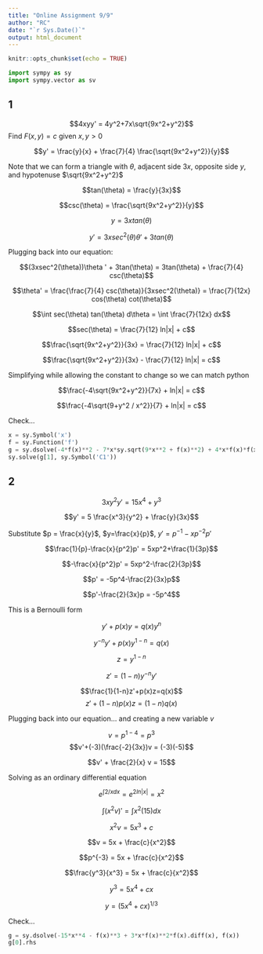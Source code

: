 ```yaml
---
title: "Online Assignment 9/9"
author: "RC"
date: "`r Sys.Date()`"
output: html_document
---
```


```r
knitr::opts_chunk$set(echo = TRUE)
```

```python
import sympy as sy
import sympy.vector as sv
```

## 1

$$4xyy' = 4y^2+7x\sqrt{9x^2+y^2}$$
Find $F(x,y) = c$ given $x,y > 0$

$$y' = \frac{y}{x} + \frac{7}{4} \frac{\sqrt{9x^2+y^2}}{y}$$

Note that we can form a triangle with $\theta$, adjacent side $3x$, 
opposite side $y$, and hypotenuse $\sqrt{9x^2+y^2}$

$$tan(\theta) = \frac{y}{3x}$$

$$csc(\theta) = \frac{\sqrt{9x^2+y^2}}{y}$$

$$y = 3xtan(\theta)$$

$$y' = 3xsec^2(\theta) \theta ' + 3tan(\theta)$$

Plugging back into our equation:

$$(3xsec^2(\theta))\theta ' + 3tan(\theta) = 3tan(\theta) + \frac{7}{4} csc(\theta)$$

$$\theta' = \frac{\frac{7}{4} csc(\theta)}{3xsec^2(\theta)} = \frac{7}{12x} cos(\theta) cot(\theta)$$

$$\int sec(\theta) tan(\theta) d\theta = \int \frac{7}{12x} dx$$

$$sec(\theta) = \frac{7}{12} ln|x| + c$$

$$\frac{\sqrt{9x^2+y^2}}{3x} = \frac{7}{12} ln|x| + c$$

$$\frac{\sqrt{9x^2+y^2}}{3x} - \frac{7}{12} ln|x| = c$$

Simplifying while allowing the constant to change so we can match python

$$\frac{-4\sqrt{9x^2+y^2}}{7x} + ln|x| = c$$

$$\frac{-4\sqrt{9+y^2 / x^2}}{7} + ln|x| = c$$

Check...

```python
x = sy.Symbol('x')
f = sy.Function('f')
g = sy.dsolve(-4*f(x)**2 - 7*x*sy.sqrt(9*x**2 + f(x)**2) + 4*x*f(x)*f(x).diff(x), f(x))
sy.solve(g[1], sy.Symbol('C1'))
```

## 2

$$3xy^2y' = 15x^4+y^3$$

$$y' = 5 \frac{x^3}{y^2} + \frac{y}{3x}$$

Substitute $p = \frac{x}{y}$, $y=\frac{x}{p}$, $y'=p^{-1}-xp^{-2}p'$

$$\frac{1}{p}-\frac{x}{p^2}p' = 5xp^2+\frac{1}{3p}$$

$$-\frac{x}{p^2}p' = 5xp^2-\frac{2}{3p}$$

$$p' = -5p^4-\frac{2}{3x}p$$

$$p'-\frac{2}{3x}p = -5p^4$$

This is a Bernoulli form

$$y' + p(x)y=q(x)y^n$$

$$y^{-n}y' + p(x)y^{1-n}=q(x)$$

$$z = y^{1-n}$$

$$z' = (1-n)y^{-n}y'$$

$$\frac{1}{1-n}z'+p(x)z=q(x)$$
$$z'+(1-n)p(x)z=(1-n)q(x)$$

Plugging back into our equation... and creating a new variable $v$

$$v = p^{1-4}=p^3$$
$$v'+(-3)(\frac{-2}{3x})v = (-3)(-5)$$

$$v' + \frac{2}{x} v = 15$$

Solving as an ordinary differential equation

$$e^{\int 2/x dx} = e^{2ln|x|} = x^2$$

$$\int (x^2 v)' = \int x^2 (15) dx$$

$$x^2 v = 5x^3 + c$$

$$v = 5x + \frac{c}{x^2}$$

$$p^{-3} = 5x + \frac{c}{x^2}$$

$$\frac{y^3}{x^3} = 5x + \frac{c}{x^2}$$

$$y^3 = 5x^4 + cx$$

$$y = (5x^4 + cx)^{1/3}$$

Check...

```python
g = sy.dsolve(-15*x**4 - f(x)**3 + 3*x*f(x)**2*f(x).diff(x), f(x))
g[0].rhs
```



